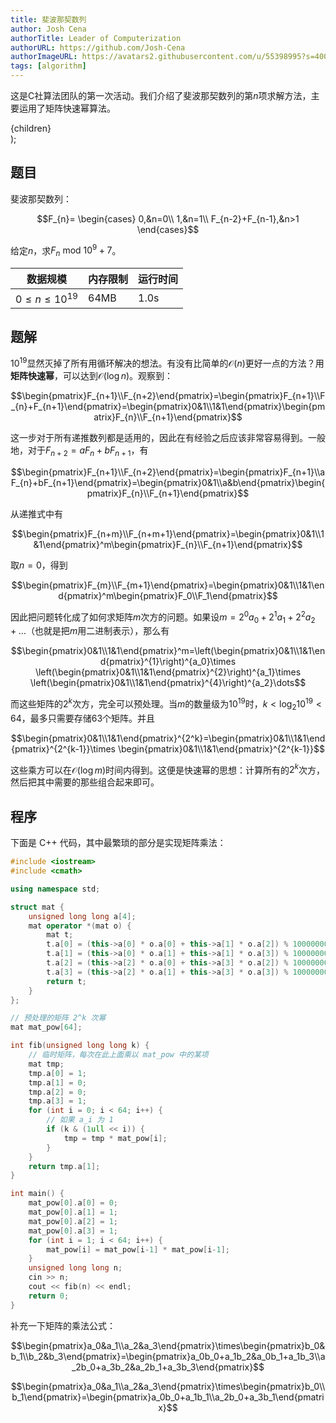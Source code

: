 ```yaml
---
title: 斐波那契数列
author: Josh Cena
authorTitle: Leader of Computerization
authorURL: https://github.com/Josh-Cena
authorImageURL: https://avatars2.githubusercontent.com/u/55398995?s=400&u=88dc0dcb0691877524dd8739db9fde7ed4fa9721&v=4
tags: [algorithm]
---
```



这是C社算法团队的第一次活动。我们介绍了斐波那契数列的第$n$项求解方法，主要运用了矩阵快速幂算法。

<!--truncate-->

  <div
    style={{
      backgroundColor: color,
      borderRadius: '10px',
      color: '#fff',
      padding: '1em',
      marginBottom: '1em',
      marginTop: '1em'
    }}>
    {children}
  </div>
);

## 题目

<Question color="#1d85c2">
  斐波那契数列：

  $$F_{n}=
  \begin{cases}
    0,&n=0\\
    1,&n=1\\
    F_{n-2}+F_{n-1},&n>1
  \end{cases}$$

  给定$n$，求$F_{n}\text{ mod }10^9+7$。

  | 数据规模 | 内存限制 | 运行时间 |
  | ------- | ------- | ------ |
  | $0\le n\le 10^{19}$ | 64MB | 1.0s |
</Question>

## 题解

$10^{19}$显然灭掉了所有用循环解决的想法。有没有比简单的$\mathcal{O}(n)$更好一点的方法？用**矩阵快速幂**，可以达到$\mathcal{O}(\log n)$。观察到：

$$\begin{pmatrix}F_{n+1}\\F_{n+2}\end{pmatrix}=\begin{pmatrix}F_{n+1}\\F_{n}+F_{n+1}\end{pmatrix}=\begin{pmatrix}0&1\\1&1\end{pmatrix}\begin{pmatrix}F_{n}\\F_{n+1}\end{pmatrix}$$

这一步对于所有递推数列都是适用的，因此在有经验之后应该非常容易得到。一般地，对于$F_{n+2}=aF_{n}+bF_{n+1}$，有

$$\begin{pmatrix}F_{n+1}\\F_{n+2}\end{pmatrix}=\begin{pmatrix}F_{n+1}\\aF_{n}+bF_{n+1}\end{pmatrix}=\begin{pmatrix}0&1\\a&b\end{pmatrix}\begin{pmatrix}F_{n}\\F_{n+1}\end{pmatrix}$$

从递推式中有

$$\begin{pmatrix}F_{n+m}\\F_{n+m+1}\end{pmatrix}=\begin{pmatrix}0&1\\1&1\end{pmatrix}^m\begin{pmatrix}F_{n}\\F_{n+1}\end{pmatrix}$$

取$n=0$，得到

$$\begin{pmatrix}F_{m}\\F_{m+1}\end{pmatrix}=\begin{pmatrix}0&1\\1&1\end{pmatrix}^m\begin{pmatrix}F_0\\F_1\end{pmatrix}$$

因此把问题转化成了如何求矩阵$m$次方的问题。如果设$m=2^0a_0+2^1a_1+2^2a_2+\dots$（也就是把$m$用二进制表示），那么有

$$\begin{pmatrix}0&1\\1&1\end{pmatrix}^m=\left(\begin{pmatrix}0&1\\1&1\end{pmatrix}^{1}\right)^{a_0}\times \left(\begin{pmatrix}0&1\\1&1\end{pmatrix}^{2}\right)^{a_1}\times \left(\begin{pmatrix}0&1\\1&1\end{pmatrix}^{4}\right)^{a_2}\dots$$

而这些矩阵的$2^k$次方，完全可以预处理。当$m$的数量级为$10^{19}$时，$k<\log_2 10^{19}<64$，最多只需要存储63个矩阵。并且

$$\begin{pmatrix}0&1\\1&1\end{pmatrix}^{2^k}=\begin{pmatrix}0&1\\1&1\end{pmatrix}^{2^{k-1}}\times \begin{pmatrix}0&1\\1&1\end{pmatrix}^{2^{k-1}}$$

这些乘方可以在$\mathcal{O}(\log m)$时间内得到。这便是快速幂的思想：计算所有的$2^k$次方，然后把其中需要的那些组合起来即可。

## 程序

下面是 C++ 代码，其中最繁琐的部分是实现矩阵乘法：

```cpp
#include <iostream>
#include <cmath>

using namespace std;

struct mat {
    unsigned long long a[4];
    mat operator *(mat o) {
        mat t;
        t.a[0] = (this->a[0] * o.a[0] + this->a[1] * o.a[2]) % 1000000007;
        t.a[1] = (this->a[0] * o.a[1] + this->a[1] * o.a[3]) % 1000000007;
        t.a[2] = (this->a[2] * o.a[0] + this->a[3] * o.a[2]) % 1000000007;
        t.a[3] = (this->a[2] * o.a[1] + this->a[3] * o.a[3]) % 1000000007;
        return t;
    }
};

// 预处理的矩阵 2^k 次幂
mat mat_pow[64];

int fib(unsigned long long k) {
    // 临时矩阵，每次在此上面乘以 mat_pow 中的某项
    mat tmp;
    tmp.a[0] = 1;
    tmp.a[1] = 0;
    tmp.a[2] = 0;
    tmp.a[3] = 1;
    for (int i = 0; i < 64; i++) {
        // 如果 a_i 为 1
        if (k & (1ull << i)) {
            tmp = tmp * mat_pow[i];
        }
    }
    return tmp.a[1];
}

int main() {
    mat_pow[0].a[0] = 0;
    mat_pow[0].a[1] = 1;
    mat_pow[0].a[2] = 1;
    mat_pow[0].a[3] = 1;
    for (int i = 1; i < 64; i++) {
        mat_pow[i] = mat_pow[i-1] * mat_pow[i-1];
    }
    unsigned long long n;
    cin >> n;
    cout << fib(n) << endl;
    return 0;
}
```

补充一下矩阵的乘法公式：

$$\begin{pmatrix}a_0&a_1\\a_2&a_3\end{pmatrix}\times\begin{pmatrix}b_0&b_1\\b_2&b_3\end{pmatrix}=\begin{pmatrix}a_0b_0+a_1b_2&a_0b_1+a_1b_3\\a_2b_0+a_3b_2&a_2b_1+a_3b_3\end{pmatrix}$$

$$\begin{pmatrix}a_0&a_1\\a_2&a_3\end{pmatrix}\times\begin{pmatrix}b_0\\b_1\end{pmatrix}=\begin{pmatrix}a_0b_0+a_1b_1\\a_2b_0+a_3b_1\end{pmatrix}$$
